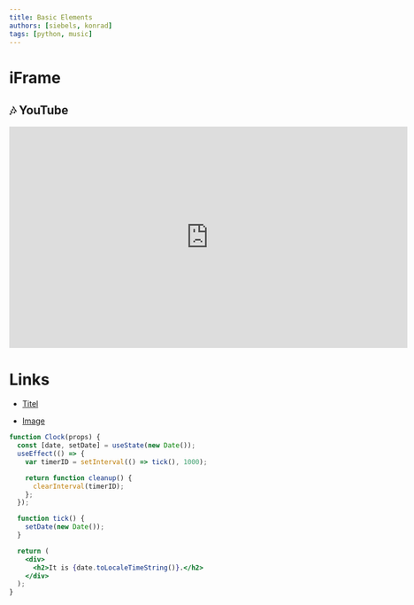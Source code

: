```yaml
---
title: Basic Elements
authors: [siebels, konrad]
tags: [python, music]
---
```


# iFrame


## 🎶 YouTube
<center><iframe width="720" height="400" src="https://www.youtube.com/embed/0TFNGRYMz1U" title="YouTube video player" frameborder="0" allow="accelerometer; autoplay; clipboard-write; encrypted-media; gyroscope; picture-in-picture" allowfullscreen></iframe></center>


# Links

- [Titel](docs/Docusaurus/BasicElements.mdx")


- [Image](img/prider.jpg)

```jsx live
function Clock(props) {
  const [date, setDate] = useState(new Date());
  useEffect(() => {
    var timerID = setInterval(() => tick(), 1000);

    return function cleanup() {
      clearInterval(timerID);
    };
  });

  function tick() {
    setDate(new Date());
  }

  return (
    <div>
      <h2>It is {date.toLocaleTimeString()}.</h2>
    </div>
  );
}
```